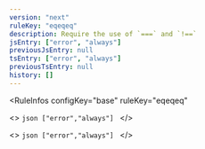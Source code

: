 ```yaml
---
version: "next"
ruleKey: "eqeqeq"
description: Require the use of `===` and `!==`
jsEntry: ["error", "always"]
previousJsEntry: null
tsEntry: ["error", "always"]
previousTsEntry: null
history: []
---
```


<RuleInfos 
  configKey="base" 
  ruleKey="eqeqeq" 
>
  <>
    ```json
    ["error","always"]
    ```
  </>

  <>
    ```json
    ["error","always"]
    ```
  </>
</RuleInfos>
